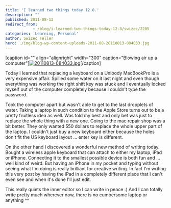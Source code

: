 ```yaml
---
title: 'I learned two things today 12.8.'
description: ""
published: 2011-08-12
redirect_from: 
            - /blog/i-learned-two-things-today-12-8/swizec/2205
categories: 'Learning, Personal'
author: Swizec Teller
hero: ./img/blog-wp-content-uploads-2011-08-20110813-084033.jpg
---
```

\[caption id="" align="alignright" width="300" caption="Blowing air up a computer"][![20110813-084033.jpg](http://swizec.com/blog/wp-content/uploads/2011/08/20110813-084033.jpg)](./img/blog-wp-content-uploads-2011-08-20110813-084033.jpg)\[/caption]



Today I learned that replacing a keyboard on a Unibody MacBookPro is a very expensive affair. Spilled some water on it last night and even though everything was working the right shift key was stuck and I eventually locked myself out of the computer completely because I couldn't type the password.



Took the computer apart but wasn't able to get to the last dropplets of water. Taking a laptop in such condition to the Apple Store turns out to be a pretty fruitless idea as well. Was told my best and only bet was just to replace the whole thing with a new one. Going to the mac repair shop was a bit better. They only wanted 550 dollars to replace the whole upper part of the laptop. I couldn't just buy a new keyboard either because the holes don't fit the US keyboard layout ... enter key is different.



On the other hand I discovered a wonderful new method of writing today. Bought a wireless apple keyboard that can attach to either my laptop, iPad or iPhone. Connecting it to the smallest possible device is both fun and ... well kind of weird. But having an iPhone in my pocket and typing without seeing what I'm doing is really brilliant for creative writing. In fact I'm writing this very post by having the iPad in a completely different place that I can't even see and when it's done I'll just edit.



This really quiets the inner editor so I can write in peace :) And I can totally write pretty much wherever now, there is no cumbersome laptop or anything ^^